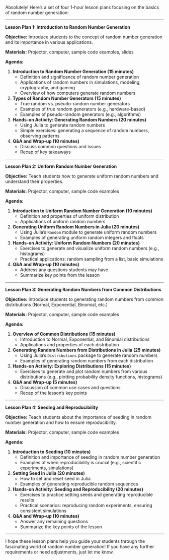 Absolutely! Here's a set of four 1-hour lesson plans focusing on the basics of random number generation:

---

**Lesson Plan 1: Introduction to Random Number Generation**

**Objective:** Introduce students to the concept of random number generation and its importance in various applications.

**Materials:** Projector, computer, sample code examples, slides

**Agenda:**

1. **Introduction to Random Number Generation (15 minutes)**
   - Definition and significance of random number generation
   - Applications of random numbers in simulations, modeling, cryptography, and gaming
   - Overview of how computers generate random numbers

2. **Types of Random Number Generators (15 minutes)**
   - True random vs. pseudo-random number generators
   - Examples of true random generators (e.g., hardware-based)
   - Examples of pseudo-random generators (e.g., algorithms)

3. **Hands-on Activity: Generating Random Numbers (20 minutes)**
   - Using Julia to generate random numbers
   - Simple exercises: generating a sequence of random numbers, observing patterns

4. **Q&A and Wrap-up (10 minutes)**
   - Discuss common questions and issues
   - Recap of key takeaways

---

**Lesson Plan 2: Uniform Random Number Generation**

**Objective:** Teach students how to generate uniform random numbers and understand their properties.

**Materials:** Projector, computer, sample code examples

**Agenda:**

1. **Introduction to Uniform Random Number Generation (10 minutes)**
   - Definition and properties of uniform distribution
   - Applications of uniform random numbers

2. **Generating Uniform Random Numbers in Julia (20 minutes)**
   - Using Julia's `Random` module to generate uniform random numbers
   - Examples of generating uniform random integers and floats

3. **Hands-on Activity: Uniform Random Numbers (20 minutes)**
   - Exercises to generate and visualize uniform random numbers (e.g., histograms)
   - Practical applications: random sampling from a list, basic simulations

4. **Q&A and Wrap-up (10 minutes)**
   - Address any questions students may have
   - Summarize key points from the lesson

---

**Lesson Plan 3: Generating Random Numbers from Common Distributions**

**Objective:** Introduce students to generating random numbers from common distributions (Normal, Exponential, Binomial, etc.)

**Materials:** Projector, computer, sample code examples

**Agenda:**

1. **Overview of Common Distributions (15 minutes)**
   - Introduction to Normal, Exponential, and Binomial distributions
   - Applications and properties of each distribution

2. **Generating Random Numbers from Distributions in Julia (25 minutes)**
   - Using Julia's `Distributions` package to generate random numbers
   - Examples of generating random numbers from each distribution

3. **Hands-on Activity: Exploring Distributions (15 minutes)**
   - Exercises to generate and plot random numbers from various distributions (e.g., plotting probability density functions, histograms)

4. **Q&A and Wrap-up (5 minutes)**
   - Discussion of common use cases and questions
   - Recap of the lesson's key points

---

**Lesson Plan 4: Seeding and Reproducibility**

**Objective:** Teach students about the importance of seeding in random number generation and how to ensure reproducibility.

**Materials:** Projector, computer, sample code examples

**Agenda:**

1. **Introduction to Seeding (10 minutes)**
   - Definition and importance of seeding in random number generation
   - Examples of when reproducibility is crucial (e.g., scientific experiments, simulations)

2. **Setting Seed in Julia (20 minutes)**
   - How to set and reset seed in Julia
   - Examples of generating reproducible random sequences

3. **Hands-on Activity: Seeding and Reproducibility (20 minutes)**
   - Exercises to practice setting seeds and generating reproducible results
   - Practical scenarios: reproducing random experiments, ensuring consistent simulations

4. **Q&A and Wrap-up (10 minutes)**
   - Answer any remaining questions
   - Summarize the key points of the lesson

---

I hope these lesson plans help you guide your students through the fascinating world of random number generation! If you have any further requirements or need adjustments, just let me know.
